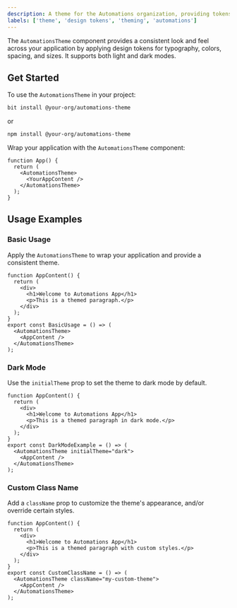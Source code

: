 ```yaml
---
description: A theme for the Automations organization, providing tokens, fonts, and styling for components.
labels: ['theme', 'design tokens', 'theming', 'automations']
---
```


The `AutomationsTheme` component provides a consistent look and feel across your application by applying design tokens for typography, colors, spacing, and sizes. It supports both light and dark modes.

## Get Started

To use the `AutomationsTheme` in your project:

```bash
bit install @your-org/automations-theme
```
or
```bash
npm install @your-org/automations-theme
```
Wrap your application with the `AutomationsTheme` component:
```tsx
function App() {
  return (
    <AutomationsTheme>
      <YourAppContent />
    </AutomationsTheme>
  );
}
```
## Usage Examples
### Basic Usage
Apply the `AutomationsTheme` to wrap your application and provide a consistent theme.
```tsx
function AppContent() {
  return (
    <div>
      <h1>Welcome to Automations App</h1>
      <p>This is a themed paragraph.</p>
    </div>
  );
}
export const BasicUsage = () => (
  <AutomationsTheme>
    <AppContent />
  </AutomationsTheme>
);
```
### Dark Mode
Use the `initialTheme` prop to set the theme to dark mode by default.
```tsx
function AppContent() {
  return (
    <div>
      <h1>Welcome to Automations App</h1>
      <p>This is a themed paragraph in dark mode.</p>
    </div>
  );
}
export const DarkModeExample = () => (
  <AutomationsTheme initialTheme="dark">
    <AppContent />
  </AutomationsTheme>
);
```
### Custom Class Name
Add a `className` prop to customize the theme's appearance, and/or override certain styles.
```tsx
function AppContent() {
  return (
    <div>
      <h1>Welcome to Automations App</h1>
      <p>This is a themed paragraph with custom styles.</p>
    </div>
  );
}
export const CustomClassName = () => (
  <AutomationsTheme className="my-custom-theme">
    <AppContent />
  </AutomationsTheme>
);